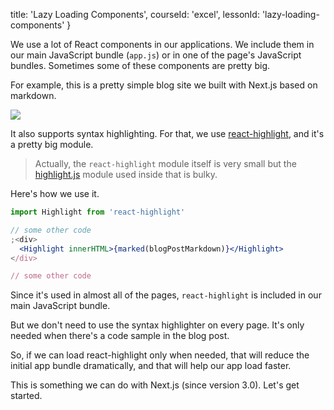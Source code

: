 
  title: 'Lazy Loading Components',
  courseId: 'excel',
  lessonId: 'lazy-loading-components'
}

We use a lot of React components in our applications. We include them in our main JavaScript bundle (`app.js`) or in one of the page's JavaScript bundles. Sometimes some of these components are pretty big.

For example, this is a pretty simple blog site we built with Next.js based on markdown.

![](https://user-images.githubusercontent.com/50838/28258427-ca01153c-6aee-11e7-8974-69ad7609ed2b.png)

It also supports syntax highlighting. For that, we use [react-highlight](https://github.com/akiran/react-highlight), and it's a pretty big module.

> Actually, the `react-highlight` module itself is very small but the [highlight.js](https://github.com/isagalaev/highlight.js/) module used inside that is bulky.

Here's how we use it.

```jsx
import Highlight from 'react-highlight'

// some other code
;<div>
  <Highlight innerHTML>{marked(blogPostMarkdown)}</Highlight>
</div>

// some other code
```

Since it's used in almost all of the pages, `react-highlight` is included in our main JavaScript bundle.

But we don't need to use the syntax highlighter on every page. It's only needed when there's a code sample in the blog post.

So, if we can load react-highlight only when needed, that will reduce the initial app bundle dramatically, and that will help our app load faster.

This is something we can do with Next.js (since version 3.0).
Let's get started.

